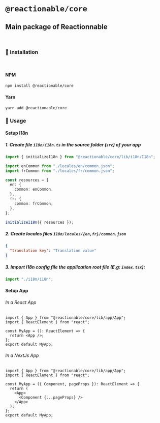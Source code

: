 
<Meta title="Core/Home" />

# **`@reactionable/core`**

## Main package of Reactionnable

<br />

### 🚀 Installation

<br />

#### NPM

```sh
npm install @reactionable/core
```

#### Yarn

```sh
yarn add @reactionable/core
```

### 🧾 Usage

#### Setup I18n

##### 1. Create file `i18n/i18n.ts` in the source folder (`src`) of your app

```ts
import { initializeI18n } from "@reactionable/core/lib/i18n/I18n";

import enCommon from "./locales/en/common.json";
import frCommon from "./locales/fr/common.json";

const resources = {
  en: {
    common: enCommon,
  },
  fr: {
    common: frCommon,
  },
};

initializeI18n({ resources });
```

##### 2. Create locales files `i18n/locales/{en,fr}/common.json`

```json
{
  "translation key": "Translation value"
}
```

##### 3. Import i18n config file the application root file (E.g: `index.tsx`):

```ts
import "./i18n/i18n";
```

#### Setup App

###### In a React App

```tsx
import { App } from "@reactionable/core/lib/app/App";
import { ReactElement } from "react";

const MyApp = (): ReactElement => {
  return <App />;
};
export default MyApp;
```

###### In a NextJs App

```tsx
import { App } from "@reactionable/core/lib/app/App";
import { ReactElement } from "react";

const MyApp = ({ Component, pageProps }): ReactElement => {
  return (
    <App>
      <Component {...pageProps} />
    </App>
  );
};
export default MyApp;
```
